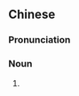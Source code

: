 {{also|份儿}}
==Chinese==
{{zh-forms|s=份儿}}

===Pronunciation===
{{zh-pron
|m=fènr
|cat=n
}}

===Noun===
{{zh-noun}}

# {{zh-erhua form of}}